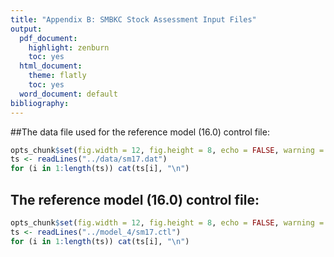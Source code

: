 ```yaml
---
title: "Appendix B: SMBKC Stock Assessment Input Files"
output:
  pdf_document:
    highlight: zenburn
    toc: yes
  html_document:
    theme: flatly
    toc: yes
  word_document: default
bibliography: 
---
```

\pagenumbering{gobble}

##The data file used for the reference model (16.0) control file:

\fontsize{8}{10}

```r
opts_chunk$set(fig.width = 12, fig.height = 8, echo = FALSE, warning = FALSE, message = FALSE)
ts <- readLines("../data/sm17.dat")
for (i in 1:length(ts)) cat(ts[i], "\n")
```
## The reference model (16.0) control file:

```r
opts_chunk$set(fig.width = 12, fig.height = 8, echo = FALSE, warning = FALSE, message = FALSE)
ts <- readLines("../model_4/sm17.ctl")
for (i in 1:length(ts)) cat(ts[i], "\n")
```
<!-- 
## The no $M_{1998}$ model control file:

```r
opts_chunk$set(fig.width = 12, fig.height = 8, echo = FALSE, warning = FALSE, message = FALSE)
ts <- readLines("../model_4/sm17.ctl")
for (i in 1:length(ts)) cat(ts[i], "\n")
```
--> 

